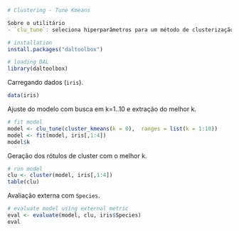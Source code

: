 
```r
# Clustering - Tune Kmeans

Sobre o utilitário
- `clu_tune`: seleciona hiperparâmetros para um método de clusterização. No exemplo, escolhe `k` para `cluster_kmeans` a partir de um intervalo.

# installation 
install.packages("daltoolbox")

# loading DAL
library(daltoolbox)  
```

Carregando dados (`iris`).
```r
data(iris)
```

Ajuste do modelo com busca em k=1..10 e extração do melhor k.
```r
# fit model
model <- clu_tune(cluster_kmeans(k = 0),  ranges = list(k = 1:10))
model <- fit(model, iris[,1:4])
model$k
```

Geração dos rótulos de cluster com o melhor k.
```r
# run model
clu <- cluster(model, iris[,1:4])
table(clu)
```

Avaliação externa com `Species`.
```r
# evaluate model using external metric
eval <- evaluate(model, clu, iris$Species)
eval
```
